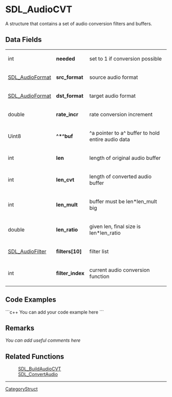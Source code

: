 <!-- pragma section-numbers off -->
<!-- pragma disable-camelcase -->

= SDL_AudioCVT =
A structure that contains a set of audio conversion filters and buffers.


== Data Fields ==
{|
|int
|'''needed'''
|set to 1 if conversion possible
|-
|[[SDL_AudioFormat]]
|'''src_format'''
|source audio format
|-
|[[SDL_AudioFormat]]
|'''dst_format'''
|target audio format
|-
|double
|'''rate_incr'''
|rate conversion increment
|-
|Uint8
|'''^*^buf'''
|^a pointer to a^ buffer to hold entire audio data
|-
|int
|'''len'''
|length of original audio buffer
|-
|int
|'''len_cvt'''
|length of converted audio buffer
|-
|int
|'''len_mult'''
|buffer must be len*len_mult big
|-
|double
|'''len_ratio'''
|given len, final size is len*len_ratio
|-
|[[SDL_AudioFilter]]
|'''filters[10]'''
|filter list
|-
|int
|'''filter_index'''
|current audio conversion function
|}

== Code Examples ==
```c++
You can add your code example here
```

== Remarks ==
''You can add useful comments here''

== Related Functions ==
:[[SDL_BuildAudioCVT]]
:[[SDL_ConvertAudio]]

----
[[CategoryStruct]]
